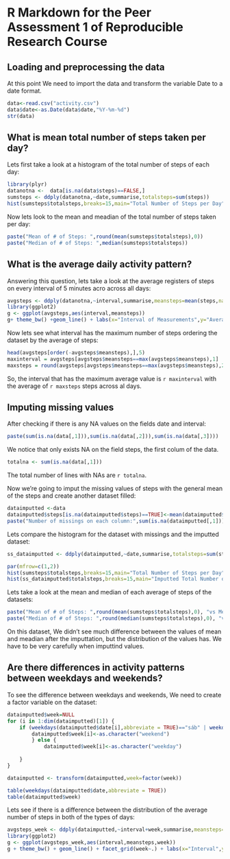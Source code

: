 R Markdown for the Peer Assessment 1 of Reproducible Research Course
====================================================================

## Loading and preprocessing the data

At this point We need to import the data and transform the variable Date to a date format.

```r
data<-read.csv("activity.csv")
data$date<-as.Date(data$date,"%Y-%m-%d")
str(data)
```

## What is mean total number of steps taken per day?

Lets first take a look at a histogram of the total number of steps of each day:

```r
library(plyr)
datanotna <-  data[is.na(data$steps)==FALSE,]
sumsteps <- ddply(datanotna,~date,summarise,totalsteps=sum(steps))
hist(sumsteps$totalsteps,breaks=15,main="Total Number of Steps per Day",xlab="Total Number of Steps",ylab="Count",col="red")
```

Now lets look to the mean and meadian of the total number of steps taken per day:

```r
paste("Mean of # of Steps: ",round(mean(sumsteps$totalsteps),0))
paste("Median of # of Steps: ",median(sumsteps$totalsteps))
```


## What is the average daily activity pattern?

Answering this question, lets take a look at the average registers of steps on every interval of 5 minutes acro across all days:

```r
avgsteps <- ddply(datanotna,~interval,summarise,meansteps=mean(steps,na.rm=TRUE))
library(ggplot2)
g <- ggplot(avgsteps,aes(interval,meansteps))
g+ theme_bw() +geom_line() + labs(x="Interval of Measurements",y="Average of Steps across all days",title="Time Series Plot of Average Steps per Interval")
```

Now lets see what interval has the maximum number of steps ordering the dataset by the average of steps:
```r
head(avgsteps[order(-avgsteps$meansteps),],5)
maxinterval = avgsteps[avgsteps$meansteps==max(avgsteps$meansteps),1]
maxsteps = round(avgsteps[avgsteps$meansteps==max(avgsteps$meansteps),2],0)
```

So, the interval that has the maximum average value is `r maxinterval` with the average of `r maxsteps` steps across al days.

## Imputing missing values
After checking if there is any NA values on the fields date and interval:
```r
paste(sum(is.na(data[,1])),sum(is.na(data[,2])),sum(is.na(data[,3])))
```

We notice that only exists NA on the field steps, the first colum of the data.
```r
totalna <- sum(is.na(data[,1]))
```

The total number of lines with NAs are `r totalna`.

Now we're going to imput the missing values of steps with the general mean of the steps and create another dataset filled:

```r
dataimputted <-data
dataimputted$steps[is.na(dataimputted$steps)==TRUE]<-mean(dataimputted$steps,na.rm=TRUE)
paste("Number of missings on each column:",sum(is.na(dataimputted[,1])),sum(is.na(dataimputted[,2])),sum(is.na(dataimputted[,3])))
```

Lets compare the histogram for the dataset with missings and the imputted dataset:
```r
ss_dataimputted <- ddply(dataimputted,~date,summarise,totalsteps=sum(steps))

par(mfrow=c(1,2))
hist(sumsteps$totalsteps,breaks=15,main="Total Number of Steps per Day",xlab="Total Number of Steps",ylab="Count",col="red")
hist(ss_dataimputted$totalsteps,breaks=15,main="Imputted Total Number of Steps per Day",xlab="Imputted Total Number of Steps",ylab="Count",col="blue")
```

Lets take a look at the mean and median of each average of steps of the datasets:
```r
paste("Mean of # of Steps: ",round(mean(sumsteps$totalsteps),0), "vs Mean of # of Imputted Steps: ",round(mean(ss_dataimputted$totalsteps),0))
paste("Median of # of Steps: ",round(median(sumsteps$totalsteps),0), "vs Median of # of Imputted Steps: ",round(median(ss_dataimputted$totalsteps),0))
```

On this dataset, We didn't see much difference between the values of mean and meadian after the imputtation, but the distribution of the values has. We have to be very carefully when imputtind values.


## Are there differences in activity patterns between weekdays and weekends?

To see the difference between weekdays and weekends, We need to create a factor variable on the dataset:

```r
dataimputted$week=NULL
for (i in 1:dim(dataimputted)[1]) {
    if (weekdays(dataimputted$date[i],abbreviate = TRUE)=="sáb" | weekdays(dataimputted$date[i],abbreviate = TRUE)=="dom") {
        dataimputted$week[i]<-as.character("weekend")
        } else {  
            dataimputted$week[i]<-as.character("weekday")
        
    } 
}

dataimputted <- transform(dataimputted,week=factor(week))

table(weekdays(dataimputted$date,abbreviate = TRUE))
table(dataimputted$week)
```

Lets see if there is a difference between the distribution of the average number of steps in both of the types of days:

```r
avgsteps_week <- ddply(dataimputted,~interval+week,summarise,meansteps=mean(steps,na.rm=TRUE))
library(ggplot2)
g <- ggplot(avgsteps_week,aes(interval,meansteps,week))
g + theme_bw() + geom_line() + facet_grid(week~.) + labs(x="Interval",y="Number of Steps")
``` 







